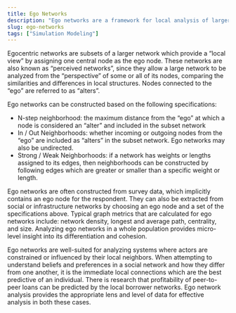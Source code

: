 ```yaml
---
title: Ego Networks
description: "Ego networks are a framework for local analysis of larger graphs."
slug: ego-networks
tags: ["Simulation Modeling"]
---
```


Egocentric networks are subsets of a larger network which provide a “local view” by assigning one central node as the ego node. These networks are also known as “perceived networks”, since they allow a large network to be analyzed from the “perspective” of some or all of its nodes, comparing the similarities and differences in local structures. Nodes connected to the “ego” are referred to as “alters”.

Ego networks can be constructed based on the following specifications:
- N-step neighborhood: the maximum distance from the “ego” at which a node is considered an “alter” and included in the subset network
- In / Out Neighborhoods: whether incoming or outgoing nodes from the “ego” are included as “alters” in the subset network. Ego networks may also be undirected.
- Strong / Weak Neighborhoods: if a network has weights or lengths assigned to its edges, then neighborhoods can be constructed by following edges which are greater or smaller than a specific weight or length.

Ego networks are often constructed from survey data, which implicitly contains an ego node for the respondent. They can also be extracted from social or infrastructure networks by choosing an ego node and a set of the specifications above. Typical graph metrics that are calculated for ego networks include: network density, longest and average path, centrality, and size. Analyzing ego networks in a whole population provides micro-level insight into its differentiation and cohesion.

Ego networks are well-suited for analyzing systems where actors are constrained or influenced by their local neighbors. When attempting to understand beliefs and preferences in a social network and how they differ from one another, it is the immediate local connections which are the best predictive of an individual. There is research that profitability of peer-to-peer loans can be predicted by the local borrower networks. Ego network analysis provides the appropriate lens and  level of data for effective analysis in both these cases. 